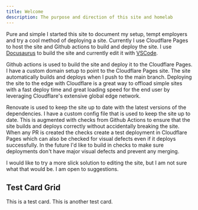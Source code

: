 ```yaml
---
title: Welcome
description: The purpose and direction of this site and homelab
---
```

Pure and simple I started this site to document my setup, tempt employers and try a cool method of deploying a site. Currently I use Cloudflare Pages to host the site and Github actions to build and deploy the site. I use [Docusaurus](https://docusaurus.io/) to build the site and currently edit it with [VSCode](https://code.visualstudio.com/).

Github actions is used to build the site and deploy it to the Cloudflare Pages. I have a custom domain setup to point to the Cloudflare Pages site. The site automatically builds and deploys when I push to the main branch. Deploying the site to the edge with Cloudflare is a great way to offload simple sites with a fast deploy time and great loading speed for the end user by leveraging Cloudflare's extensive global edge network.

Renovate is used to keep the site up to date with the latest versions of the dependencies. I have a custom config file that is used to keep the site up to date. This is augmented with checks from Github Actions to ensure that the site builds and deploys correctly without accidentally breaking the site. When any PR is created the checks create a test deployment in Cloudflare Pages which can also be checked for visual defects even if it deploys successfully. In the future I'd like to build in checks to make sure deployments don't have major visual defects and prevent any merging.

I would like to try a more slick solution to editing the site, but I am not sure what that would be. I am open to suggestions.


## Test Card Grid

<CardGrid stagger>
  <Card title="Test Card 1" icon="test:icon1">
    This is a test card.
  </Card>
  <Card title="Test Card 2" icon="test:icon2">
    This is another test card.
  </Card>
</CardGrid>
